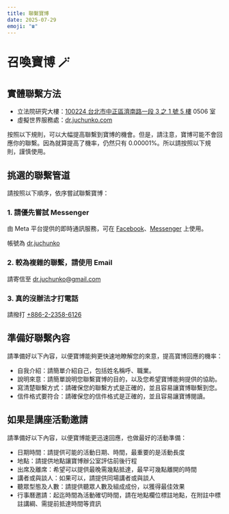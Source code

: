 ```yaml
---
title: 聯繫寶博
date: 2025-07-29
emoji: "☎️"
---
```


# 召喚寶博 🪄

## 實體聯繫方法

- 立法院研究大樓：[100224 台北市中正區濟南路一段 3 之 1 號 5 樓](https://maps.app.goo.gl/PDfkg48LH5gH1ucq7) 0506 室
- 虛擬世界服務處：[dr.juchunko.com](https://dr.juchunko.com)

按照以下規則，可以大幅提高聯繫到寶博的機會。但是，請注意，寶博可能不會回應你的聯繫。因為就算提高了機率，仍然只有 0.00001%。所以請按照以下規則，謹慎使用。

## 挑選的聯繫管道

請按照以下順序，依序嘗試聯繫寶博：

### 1. 請優先嘗試 Messenger

由 Meta 平台提供的即時通訊服務，可在 [Facebook](https://fb.com/dr.juchunko)、[Messenger](http://fb.com/messages/t/dr.juchunko) 上使用。

帳號為 [dr.juchunko](https://www.facebook.com/dr.juchunko)

### 2. 較為複雜的聯繫，請使用 Email

請寄信至 [dr.juchunko@gmail.com](mailto:dr.juchunko@gmail.com)

### 3. 真的沒辦法才打電話

請撥打 [+886-2-2358-6126](tel:+886-2-2358-6126)

## 準備好聯繫內容

請準備好以下內容，以便寶博能夠更快速地瞭解您的來意，提高寶博回應的機率：

- 自我介紹：請簡單介紹自己，包括姓名稱呼、職業。
- 說明來意：請簡單說明您聯繫寶博的目的，以及您希望寶博能夠提供的協助。
- 寫清楚聯繫方式：請確保您的聯繫方式是正確的，並且容易讓寶博聯繫到您。
- 信件格式要符合：請確保您的信件格式是正確的，並且容易讓寶博閱讀。

## 如果是講座活動邀請

請準備好以下內容，以便寶博能更迅速回應，也做最好的活動準備：

- 日期時間：請提供可能的活動日期、時間，最重要的是活動長度
- 地點：請提供地點讓寶博辦公室評估前後行程
- 出席及離席：希望可以提供最晚需幾點抵達，最早可幾點離開的時間
- 講者或與談人：如果可以，請提供同場講者或與談人
- 聽眾型態及人數：請提供聽眾人數及組成成份，以獲得最佳效果
- 行事曆邀請：起迄時間為活動確切時間，請在地點欄位標註地點，在附註中標註講綱、需提前抵達時間等資訊

